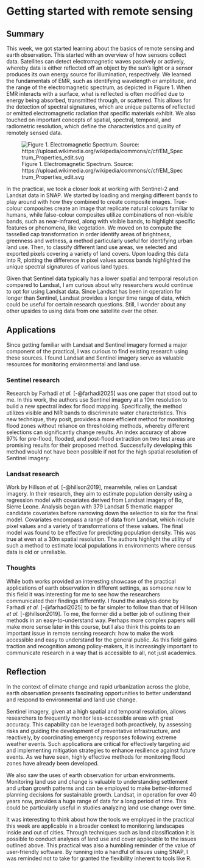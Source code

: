 # Getting started with remote sensing

## Summary

This week, we got started learning about the basics of remote sensing and earth observation. This started with an overview of how sensors collect data. Satellites can detect electromagnetic waves passively or actively, whereby data is either reflected off an object by the sun’s light or a sensor produces its own energy source for illumination, respectively. We learned the fundamentals of EMR, such as identifying wavelength or amplitude, and the range of the electromagnetic spectrum, as depicted in Figure 1. When EMR interacts with a surface, what is reflected is often modified due to energy being absorbed, transmitted through, or scattered. This allows for the detection of spectral signatures, which are unique patterns of reflected or emitted electromagnetic radiation that specific materials exhibit. We also touched on important concepts of spatial, spectral, temporal, and radiometric resolution, which define the characteristics and quality of remotely sensed data.

![Figure 1. Electromagnetic Spectrum. Source: https://upload.wikimedia.org/wikipedia/commons/c/cf/EM_Spectrum_Properties_edit.svg](https://upload.wikimedia.org/wikipedia/commons/c/cf/EM_Spectrum_Properties_edit.svg)

In the practical, we took a closer look at working with Sentinel-2 and Landsat data in SNAP. We started by loading and merging different bands to play around with how they combined to create composite images. True-colour composites create an image that replicate natural colours familiar to humans, while false-colour composites utilize combinations of non-visible bands, such as near-infrared, along with visible bands, to highlight specific features or phenomena, like vegetation. We moved on to compute the tasselled cap transformation in order identify areas of brightness, greenness and wetness, a method particularly useful for identifying urban land use. Then, to classify different land use areas, we selected and exported pixels covering a variety of land covers. Upon loading this data into R, plotting the difference in pixel values across bands highlighted the unique spectral signatures of various land types.

Given that Sentinel data typically has a lower spatial and temporal resolution compared to Landsat, I am curious about why researchers would continue to opt for using Landsat data. Since Landsat has been in operation for longer than Sentinel, Landsat provides a longer time range of data, which could be useful for certain research questions. Still, I wonder about any other upsides to using data from one satellite over the other.

## Applications

Since getting familiar with Landsat and Sentinel imagery formed a major component of the practical, I was curious to find existing research using these sources. I found Landsat and Sentinel imagery serve as valuable resources for monitoring environmental and land use.

### Sentinel research

Research by Farhadi *et al.* [-@farhadi2025] was one paper that stood out to me. In this work, the authors use Sentinel imagery at a 10m resolution to build a new spectral index for flood mapping. Specifically, the method utilizes visible and NIR bands to discriminate water characteristics. This new technique, they posit, provides a more efficient method for monitoring flood zones without reliance on thresholding methods, whereby different selections can significantly change results. An index accuracy of above 97% for pre-flood, flooded, and post-flood extraction on two test areas are promising results for their proposed method. Successfully developing this method would not have been possible if not for the high spatial resolution of Sentinel imagery.

### Landsat research

Work by Hillson *et al.* [-@hillson2019], meanwhile, relies on Landsat imagery. In their research, they aim to estimate population density using a regression model with covariates derived from Landsat imagery of Bo, Sierre Leone. Analysis began with 379 Landsat 5 thematic mapper candidate covariates before narrowing down the selection to six for the final model. Covariates encompass a range of data from Landsat, which include pixel values and a variety of transformations of these values. The final model was found to be effective for predicting population density. This was true at even at a 30m spatial resolution. The authors highlight the utility of such a method to estimate local populations in environments where census data is old or unreliable.

### Thoughts

While both works provided an interesting showcase of the practical applications of earth observation in different settings, as someone new to this field it was interesting for me to see how the researchers communicated their findings differently. I found the analysis done by Farhadi *et al.* [-@farhadi2025] to be far simpler to follow than that of Hillson *et al.* [-@hillson2019]. To me, the former did a better job of outlining their methods in an easy-to-understand way. Perhaps more complex papers will make more sense later in this course, but I also think this points to an important issue in remote sensing research: how to make the work accessible and easy to understand for the general public. As this field gains traction and recognition among policy-makers, it is increasingly important to communicate research in a way that is accessible to all, not just academics.

## Reflection

In the context of climate change and rapid urbanization across the globe, earth observation presents fascinating opportunities to better understand and respond to environmental and land use change.

Sentinel imagery, given at a high spatial and temporal resolution, allows researchers to frequently monitor less-accessible areas with great accuracy. This capability can be leveraged both proactively, by assessing risks and guiding the development of preventative infrastructure, and reactively, by coordinating emergency responses following extreme weather events. Such applications are critical for effectively targeting aid and implementing mitigation strategies to enhance resilience against future events. As we have seen, highly effective methods for monitoring flood zones have already been developed.

We also saw the uses of earth observation for urban environments. Monitoring land use and change is valuable to understanding settlement and urban growth patterns and can be employed to make better-informed planning decisions for sustainable growth. Landsat, in operation for over 40 years now, provides a huge range of data for a long period of time. This could be particularly useful in studies analyzing land use change over time.

It was interesting to think about how the tools we employed in the practical this week are applicable in a broader context to monitoring landscapes inside and out of cities. Through techniques such as land classification it is possible to conduct analyses of land use and cover applicable to the issues outlined above. This practical was also a humbling reminder of the value of user-friendly software. By running into a handful of issues using SNAP, I was reminded not to take for granted the flexibility inherent to tools like R.
